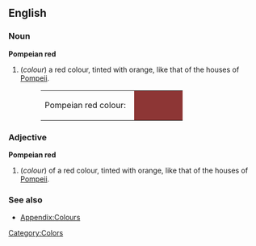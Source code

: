 ==English==

===Noun===
'''Pompeian red'''
#(''colour'') a red colour, tinted with orange, like that of the houses of [[Pompeii]].
#:<table><tr><td>Pompeian red colour: &nbsp;</td><td bgcolor="#8D3635" width="80">&nbsp; </td></tr></table>

===Adjective===
'''Pompeian red'''
#(''colour'') of a red colour, tinted with orange, like that of the houses of [[Pompeii]].

===See also===
*[[Wiktionary_Appendix:Colours|Appendix:Colours]]

[[Category:Colors]]